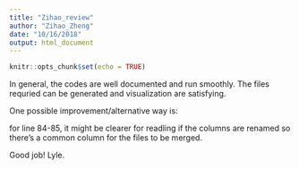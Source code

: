 ```yaml
---
title: "Zihao_review"
author: "Zihao_Zheng"
date: "10/16/2018"
output: html_document
---
```


```r
knitr::opts_chunk$set(echo = TRUE)
```


In general, the codes are well documented and run smoothly. The files requried can be generated and visualization are satisfying.

One possible improvement/alternative way is: 

for line 84-85, it might be clearer for readling if the columns are renamed so there's a common column for the files to be merged.


Good job! Lyle.